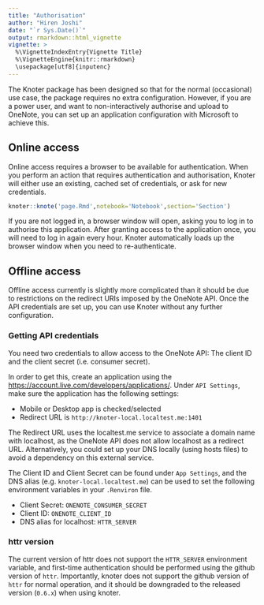 ```yaml
---
title: "Authorisation"
author: "Hiren Joshi"
date: "`r Sys.Date()`"
output: rmarkdown::html_vignette
vignette: >
  %\VignetteIndexEntry{Vignette Title}
  %\VignetteEngine{knitr::rmarkdown}
  \usepackage[utf8]{inputenc}
---
```


The Knoter package has been designed so that for the normal (occasional) use case, the
package requires no extra configuration. However, if you are a power user, and want to
non-interactively authorise and upload to OneNote, you can set up an application configuration
with Microsoft to achieve this.

## Online access

Online access requires a browser to be available for authentication. When you perform an action that requires authentication and authorisation, Knoter will either use an existing, 
cached set of credentials, or ask for new credentials.

```R
knoter::knote('page.Rmd',notebook='Notebook',section='Section')
```

If you are not logged in, a browser window will open, asking you to log in to authorise this application. After granting access to the application once, you will need to log in again every hour. Knoter automatically loads up the browser window when you need to re-authenticate.

## Offline access

Offline access currently is slightly more complicated than it should be due to restrictions on the redirect URIs imposed by the OneNote API. Once the API credentials are set up, you can use Knoter without any further configuration.

### Getting API credentials

You need two credentials to allow access to the OneNote API: The client ID and the client secret (i.e. consumer secret). 

In order to get this, create an application using the [https://account.live.com/developers/applications/](API console). Under `API Settings`, make sure the application has the following settings:

- Mobile or Desktop app is checked/selected
- Redirect URL is `http://knoter-local.localtest.me:1401`

The Redirect URL uses the localtest.me service to associate a domain name with localhost, as the OneNote API does not allow localhost as a redirect URL. Alternatively, you could set up your DNS locally (using hosts files) to avoid a dependency on this external service.

The Client ID and Client Secret can be found under `App Settings`, and the DNS alias (e.g. `knoter-local.localtest.me`) can be used to set the following environment variables in your `.Renviron` file.

- Client Secret: `ONENOTE_CONSUMER_SECRET`
- Client ID: `ONENOTE_CLIENT_ID`
- DNS alias for localhost: `HTTR_SERVER`

### httr version

The current version of httr does not support the `HTTR_SERVER` environment variable, and first-time authentication should be performed using the github version of `httr`. Importantly, knoter does not support the github version of `httr` for normal operation, and it should be downgraded to the released version (`0.6.x`) when using knoter.
